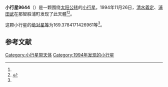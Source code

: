 {{Infobox planet
| bgcolour = #FFFFC0
| name = 9644
| symbol = 
| image = 
| caption = 
| discovery = yes
| discovery_ref = 
| discoverer = [[清水義定|清水義定]]、[[浦田武|浦田武]]
| discovery_site = [[那智胜浦町|那智胜浦町]] 
| discovered = 1994年11月26日
| designations = yes
| mp_name = 
| named_after = 
| alt_names = 
| mp_category = [[主带小行星|主带小行星]]
| orbit_ref = <ref name="a">[http://ssd.jpl.nasa.gov/sbdb.cgi?sstr=9644 9644] {{Wayback|url=http://ssd.jpl.nasa.gov/sbdb.cgi?sstr=9644 |date=20210816020011 }}，小行星數據庫瀏覽器（JPL Small-Body Database Browser）－[[美国国家航空航天局|美国国家航空航天局]]喷气推进实验室</ref>
| epoch = 2456400.5 (2013年4月18日更新)
| aphelion = {{convert|3.348065430760744|AU|km|3|abbr=on|lk=out}}
| perihelion = {{convert|2.474021970560272|AU|km|3|abbr=on}}
| semimajor = {{convert|2.911043700660508|AU|km|3|abbr=on}}
| eccentricity = 0.150125445
| period = 1814.142988 [[日|日]]<br />4.97[[儒略年|儒略年]]
| avg_speed = 
| inclination = 8.40259985428413
| asc_node = 168.3198029055586
| mean_anomaly = 
| arg_peri = 169.3784171426961
| satellites = 
| physical_characteristics = yes
| dimensions = 
| mass = 
| density = 
| surface_grav = 
| escape_velocity = 
| sidereal_day = 
| axial_tilt = 
| pole_ecliptic_lat = 
| pole_ecliptic_lon = 
| albedo = 
| temperatures= 
| temp_name1 = 
| mean_temp_1 = 
| max_temp_1 = 
| temp_name2 = 
| max_temp_2 = 
| spectral_type = 
| abs_magnitude = 169.3784171426961
}}

'''小行星9644'''（{{lang-en|9644}}）是一颗围绕[[太阳|太阳]][[公转|公转]]的[[小行星|小行星]]。1994年11月26日，[[清水義定|清水義定]]、[[浦田武|浦田武]]在那智胜浦町发现了此天體<ref name="a" /><ref>{{cite news|title=小行星列表|url=http://cfa-www.harvard.edu/iau/lists/NumberedMPs.txt|accessdate=2013-07-08|newspaper=哈佛大学|archive-date=2008-05-17|archive-url=https://web.archive.org/web/20080517010638/http://cfa-www.harvard.edu/iau/lists/NumberedMPs.txt|dead-url=no}}</ref>。

这颗小行星的[[绝对星等|绝对星等]]为169.3784171426961等<ref name="a" />。

==参考文献==
{{reflist}}
{{Minor Planet Number|[[小行星9643|小行星9643]]|[[小行星9645|小行星9645]]}}

{{小天体}}

[[Category:小行星带天体|Category:小行星带天体]]
[[Category:1994年发现的小行星|Category:1994年发现的小行星]]

{{asteroid-stub}}